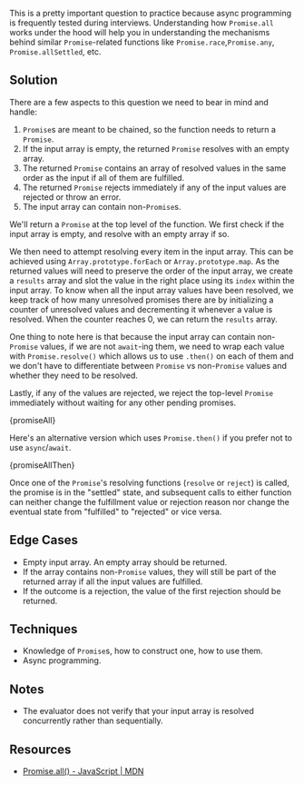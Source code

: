

This is a pretty important question to practice because async programming is frequently tested during interviews. Understanding how `Promise.all` works under the hood will help you in understanding the mechanisms behind similar `Promise`-related functions like `Promise.race`,`Promise.any`, `Promise.allSettled`, etc.

## Solution

There are a few aspects to this question we need to bear in mind and handle:

1. `Promise`s are meant to be chained, so the function needs to return a `Promise`.
1. If the input array is empty, the returned `Promise` resolves with an empty array.
1. The returned `Promise` contains an array of resolved values in the same order as the input if all of them are fulfilled.
1. The returned `Promise` rejects immediately if any of the input values are rejected or throw an error.
1. The input array can contain non-`Promise`s.

We'll return a `Promise` at the top level of the function. We first check if the input array is empty, and resolve with an empty array if so.

We then need to attempt resolving every item in the input array. This can be achieved using `Array.prototype.forEach` or `Array.prototype.map`. As the returned values will need to preserve the order of the input array, we create a `results` array and slot the value in the right place using its `index` within the input array. To know when all the input array values have been resolved, we keep track of how many unresolved promises there are by initializing a counter of unresolved values and decrementing it whenever a value is resolved. When the counter reaches 0, we can return the `results` array.

One thing to note here is that because the input array can contain non-`Promise` values, if we are not `await`-ing them, we need to wrap each value with `Promise.resolve()` which allows us to use `.then()` on each of them and we don't have to differentiate between `Promise` vs non-`Promise` values and whether they need to be resolved.

Lastly, if any of the values are rejected, we reject the top-level `Promise` immediately without waiting for any other pending promises.

<MDXCodeBlock>{promiseAll}</MDXCodeBlock>

Here's an alternative version which uses `Promise.then()` if you prefer not to use `async`/`await`.

<MDXCodeBlock>{promiseAllThen}</MDXCodeBlock>

Once one of the `Promise`'s resolving functions (`resolve` or `reject`) is called, the promise is in the "settled" state, and subsequent calls to either function can neither change the fulfillment value or rejection reason nor change the eventual state from "fulfilled" to "rejected" or vice versa.

## Edge Cases

- Empty input array. An empty array should be returned.
- If the array contains non-`Promise` values, they will still be part of the returned array if all the input values are fulfilled.
- If the outcome is a rejection, the value of the first rejection should be returned.

## Techniques

- Knowledge of `Promise`s, how to construct one, how to use them.
- Async programming.

## Notes

- The evaluator does not verify that your input array is resolved concurrently rather than sequentially.

## Resources

- [Promise.all() - JavaScript | MDN](https://developer.mozilla.org/en-US/docs/Web/JavaScript/Reference/Global_Objects/Promise/all)
